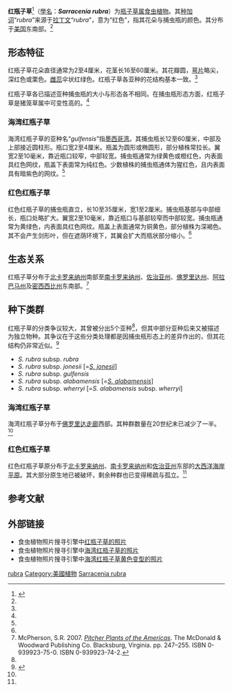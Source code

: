 {{noteTA
|G1=Carnivorous Plant
}}
{{speciesbox
|image = Sarracenia_rubra_ne.JPG
|image_caption = 海湾红瓶子草的花朵与捕虫瓶
|genus = Sarracenia
|species = rubra
|authority = [[托马斯·沃尔特|Walter]]
|range_map = Sarracenia_rubra_range.png
|range_map_caption = 红瓶子草的分布范围
}}
'''红瓶子草'''<ref name="夏洛特2007">{{cite book | title=[[食蟲植物觀賞&栽培圖鑑|食蟲植物觀賞&栽培圖鑑]] | publisher=商周出版 | author=夏洛特 | year=2007 | pages=115 | isbn=978-986-124-850-9}}</ref>（[[學名|學名]]：'''''Sarracenia rubra'''''）为[[瓶子草属|瓶子草属]][[食虫植物|食虫植物]]。其[[种加词|种加词]]“''rubra''”来源于[[拉丁文|拉丁文]]“''rubra''”，意为“红色”，指其花朵与捕虫瓶的颜色。其分布于[[美国|美国]]东南部。<ref name=PPA />

== 形态特征 ==
红瓶子草花朵直径通常为2至4厘米，花茎长16至60厘米。其花瓣圆，[[萼片|萼片]]略尖，深红色或栗色。[[雌蕊|雌蕊]]伞状红绿色。红瓶子草各亚种的花结构基本一致。<ref name=PPA />

红瓶子草各已描述亚种捕虫瓶的大小与形态各不相同。在捕虫瓶形态方面，红瓶子草是猪笼草属中可变性高的。<ref name=PPA />

=== 海湾红瓶子草 ===
海湾红瓶子草{{small|（''S. rubra'' ssp. ''gulfensis''）}}的亚种名“''gulfensis''”指[[墨西哥湾|墨西哥湾]]。其捕虫瓶长12至60厘米，中部及上部接近圆柱形。瓶口宽2至4厘米。瓶盖为圆形或椭圆形，部分植株常拉长。翼宽2至10毫米，靠近瓶口较窄，中部较宽。捕虫瓶通常为绿黄色或橙红色，内表面具红色网纹，瓶盖下表面常为纯红色。少数植株的捕虫瓶通体为猩红色，且内表面具有暗紫色的网纹。<ref name=PPA />

=== 红色红瓶子草 ===
红色红瓶子草{{small|（''S. rubra'' ssp. ''rubra''）}}的捕虫瓶直立，长10至35厘米，宽1至2厘米。捕虫瓶基部与中部细长，瓶口处略扩大。翼宽2至10毫米，靠近瓶口与基部较窄而中部较宽。捕虫瓶通常为黄绿色，内表面具红色网纹。瓶盖上表面通常为铜黄色，部分植株为深褐色。其不会产生剑形叶，但在遮荫环境下，其翼会扩大而瓶状部分缩小。<ref name=PPA />

== 生态关系 ==
红瓶子草分布于[[北卡罗来纳州|北卡罗来纳州]]南部至[[南卡罗来纳州|南卡罗来纳州]]、[[佐治亚州|佐治亚州]]、[[佛罗里达州|佛罗里达州]]、[[阿拉巴马州|阿拉巴马州]]及[[密西西比州|密西西比州]]东南部。<ref name=PPA>McPherson, S.R. 2007. ''[[美洲的瓶子草|Pitcher Plants of the Americas]]''. The McDonald & Woodward Publishing Co. Blacksburg, Virginia. pp. 247–255. ISBN 0-939923-75-0. ISBN 0-939923-74-2.</ref>

== 种下类群 ==
红瓶子草的分类争议较大，其曾被分出5个亚种<ref name=PPA />，但其中部分亚种后来又被描述为独立物种。其争议在于这些分类处理都是因捕虫瓶形态上的差异作出的，但其花结构仍非常近似。<ref name="D'Amato1988">{{cite book | author=D'Amato P | title=[[野性花园：食虫植物栽培|The Savage Garden: Cultivating Carnivorous Plants]] | publisher=Ten Speed Press | year=1998 | isbn= 0-89815-915-6 }}</ref>

*''S. rubra'' subsp. ''rubra''
*''S. rubra'' subsp. ''jonesii'' [=''[[琼斯瓶子草|S. jonesii]]'']
*''S. rubra'' subsp. ''gulfensis''
*''S. rubra'' subsp. ''alabamensis'' [=''[[阿拉巴马州瓶子草|S. alabamensis]]'']
*''S. rubra'' subsp. ''wherryi'' [=''S. alabamensis'' subsp. ''wherryi'']

=== 海湾红瓶子草 ===
海湾红瓶子草分布于[[佛罗里达走廊|佛罗里达走廊]]西部。其种群数量在20世纪末已减少了一半。<ref name=PPA />

=== 红色红瓶子草 ===
红色红瓶子草原分布于[[北卡罗来纳州|北卡罗来纳州]]、[[南卡罗来纳州|南卡罗来纳州]]和[[佐治亚州|佐治亚州]]东部的[[大西洋海岸平原|大西洋海岸平原]]。其大部分原生地已被破坏，剩余种群也已变得稀疏与孤立。<ref name=PPA />

== 参考文献 ==
{{reflist|2}}

== 外部链接 ==
{{refbegin|2}}
* 食虫植物照片搜寻引擎中[http://www.cpphotofinder.com/sarracenia-rubra-771.html 红瓶子草的照片]
* 食虫植物照片搜寻引擎中[http://www.cpphotofinder.com/sarracenia-rubra-subsp-gulfensis-555.html 海湾红瓶子草的照片]
* 食虫植物照片搜寻引擎中[http://www.cpphotofinder.com/sarracenia-rubra-subsp-gulfensis-f-luteoviridis-3964.html 海湾红瓶子草黄色变型的照片]
{{commons-inline|Sarracenia rubra|红瓶子草}}
{{wikispecies-inline|sarracenia rubra|红瓶子草}}
{{refend}}

{{Sarracenia}}

{{Taxonbar|from=Q159647}}

[[Category:瓶子草属|rubra]]
[[Category:美國植物|Category:美國植物]]
[[Category:北美洲食虫植物|Sarracenia rubra]]